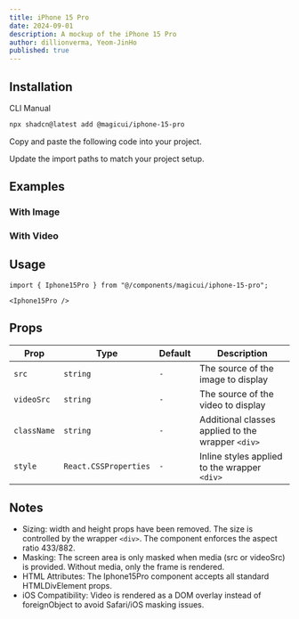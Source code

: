 ```yaml
---
title: iPhone 15 Pro
date: 2024-09-01
description: A mockup of the iPhone 15 Pro
author: dillionverma, Yeom-JinHo
published: true
---
```


<ComponentPreview name="iphone-15-pro-demo" />

## Installation

<Tabs defaultValue="cli">

<TabsList>
  <TabsTrigger value="cli">CLI</TabsTrigger>
  <TabsTrigger value="manual">Manual</TabsTrigger>
</TabsList>
<TabsContent value="cli">

```bash
npx shadcn@latest add @magicui/iphone-15-pro
```

</TabsContent>

<TabsContent value="manual">

<Steps>

<Step>Copy and paste the following code into your project.</Step>

<ComponentSource name="iphone-15-pro" />

<Step>Update the import paths to match your project setup.</Step>

</Steps>

</TabsContent>

</Tabs>

## Examples

### With Image

<ComponentPreview name="iphone-15-pro-demo-2" />

### With Video

<ComponentPreview name="iphone-15-pro-demo-3" />

## Usage

```tsx showLineNumbers
import { Iphone15Pro } from "@/components/magicui/iphone-15-pro";
```

```tsx showLineNumbers
<Iphone15Pro />
```

## Props

| Prop        | Type                  | Default | Description                                       |
| ----------- | --------------------- | ------- | ------------------------------------------------- |
| `src`       | `string`              | `-`     | The source of the image to display                |
| `videoSrc`  | `string`              | `-`     | The source of the video to display                |
| `className` | `string`              | `-`     | Additional classes applied to the wrapper `<div>` |
| `style`     | `React.CSSProperties` | `-`     | Inline styles applied to the wrapper `<div>`      |

## Notes

- Sizing: width and height props have been removed. The size is controlled by the wrapper `<div>`. The component enforces the aspect ratio 433/882.
- Masking: The screen area is only masked when media (src or videoSrc) is provided. Without media, only the frame is rendered.
- HTML Attributes: The Iphone15Pro component accepts all standard HTMLDivElement props.
- iOS Compatibility: Video is rendered as a DOM overlay instead of foreignObject to avoid Safari/iOS masking issues.
